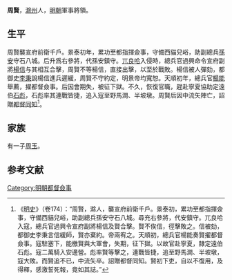 {{Otheruses|other=名为周賢的其他人物|周賢 (正統進士)}}

'''周賢'''，[[滁州|滁州]]人，[[明朝|明朝]]軍事將領。

== 生平 ==
周賢襲宣府前衛千戶。景泰初年，累功至都指揮僉事，守備西貓兒峪，助副總兵[[孫安|孫安]]守石八城。后升爲右參將，代孫安鎮守。[[兀良哈|兀良哈]]入侵時，總兵官過興命令宣府副將[[楊信|楊信]]与其相互合擊，周賢不等楊信，直接出擊，以至於戰敗。楊信被人彈劾，都御史[[李秉|李秉]]說楊信進兵遲緩，周賢不守約定，明景帝均寬恕。天順初年，總兵官[[楊能|楊能]]舉薦，擢都督僉事。后因會期失，被征下獄。不久，恢復官職，趕赴寧夏協助定遠伯[[石彪|石彪]]，石彪率其連戰皆捷，追入寇至野馬澗、半坡墩。周賢后因中流矢陣亡，詔贈[[都督同知|都督同知]]<ref>《[[明史|明史]]》（卷174）：“周賢，滁人，襲宣府前衛千戶。景泰初，累功至都指揮僉事，守備西貓兒峪，助副總兵孫安守石八城。尋充右參將，代安鎮守。兀良哈入寇，總兵官過興令宣府副將楊信及賢合擊。賢不俟信，徑擊敗之。信被劾，都御史李秉言信緩師，賢亦棄約。帝兩宥之。天順初，總兵官楊能奏賢擢都督僉事。寇駐塞下，能檄賢與大軍會，失期，征下獄。以故官赴寧夏，隸定遠伯石彪。寇二萬騎入安邊營。彪率賢等擊之，連戰皆捷，追至野馬澗、半坡墩，寇大敗。而賢追不已，中流矢卒。詔贈都督同知。賢初下吏，自以不復用，及得釋，感激誓死報，竟如其誌。”</ref>。

== 家族 ==
有一子[[周玉_(明朝將領)|周玉]]。

==参考文献==
{{wikisource|明史/卷174}}
{{Reflist}}

{{Authority control}}

{{DEFAULTSORT:}}
[[Category:明朝都督僉事|Category:明朝都督僉事]]


{{明朝人物小作品}}